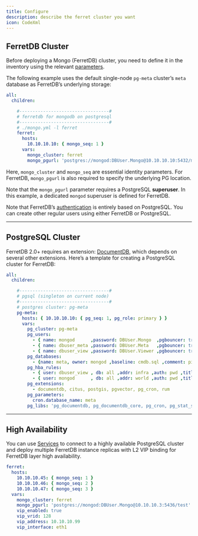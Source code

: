 ```yaml
---
title: Configure
description: describe the ferret cluster you want
icon: CodeXml
---
```



## FerretDB Cluster

Before deploying a Mongo (FerretDB) cluster, you need to define it in the inventory using the relevant [parameters](https://pigsty.io/docs/ferret/config/#parameters).

The following example uses the default single-node `pg-meta` cluster’s `meta` database as FerretDB’s underlying storage:

```yaml
all:
  children:

    #----------------------------------#
    # ferretdb for mongodb on postgresql
    #----------------------------------#
    # ./mongo.yml -l ferret
    ferret:
      hosts:
        10.10.10.10: { mongo_seq: 1 }
      vars:
        mongo_cluster: ferret
        mongo_pgurl: 'postgres://mongod:DBUser.Mongo@10.10.10.10:5432/meta'
```

Here, `mongo_cluster` and `mongo_seq` are essential identity parameters. For FerretDB, `mongo_pgurl` is also required to specify the underlying PG location.

Note that the `mongo_pgurl` parameter requires a PostgreSQL **superuser**. In this example, a dedicated `mongod` superuser is defined for FerretDB.

Note that FerretDB’s [authentication](https://docs.ferretdb.io/security/authentication/) is entirely based on PostgreSQL. You can create other regular users using either FerretDB or PostgreSQL.

------

## PostgreSQL Cluster

FerretDB 2.0+ requires an extension: [DocumentDB](https://pigsty.io/ext/sim/documentdb/), which depends on several other extensions. Here’s a template for creating a PostgreSQL cluster for FerretDB:

```yaml
all:
  children:

    #----------------------------------#
    # pgsql (singleton on current node)
    #----------------------------------#
    # postgres cluster: pg-meta
    pg-meta:
      hosts: { 10.10.10.10: { pg_seq: 1, pg_role: primary } }
      vars:
        pg_cluster: pg-meta
        pg_users:
          - { name: mongod      ,password: DBUser.Mongo  ,pgbouncer: true ,roles: [dbrole_admin ] ,superuser: true ,comment: ferretdb super user }
          - { name: dbuser_meta ,password: DBUser.Meta   ,pgbouncer: true ,roles: [dbrole_admin]    ,comment: pigsty admin user }
          - { name: dbuser_view ,password: DBUser.Viewer ,pgbouncer: true ,roles: [dbrole_readonly] ,comment: read-only viewer for meta database }
        pg_databases:
          - {name: meta, owner: mongod ,baseline: cmdb.sql ,comment: pigsty meta database ,schemas: [pigsty] ,extensions: [ documentdb, postgis, vector, pg_cron, rum ]}
        pg_hba_rules:
          - { user: dbuser_view , db: all ,addr: infra ,auth: pwd ,title: 'allow grafana dashboard access cmdb from infra nodes' }
          - { user: mongod      , db: all ,addr: world ,auth: pwd ,title: 'mongodb password access from everywhere' }
        pg_extensions:
          - documentdb, citus, postgis, pgvector, pg_cron, rum
        pg_parameters:
          cron.database_name: meta
        pg_libs: 'pg_documentdb, pg_documentdb_core, pg_cron, pg_stat_statements, auto_explain'  # add timescaledb to shared_preload_libraries
```

------

## High Availability

You can use [Services](https://pigsty.io/docs/concept/svc/) to connect to a highly available PostgreSQL cluster and deploy multiple FerretDB instance replicas with L2 VIP binding for FerretDB layer high availability.

```yaml
ferret:
  hosts:
    10.10.10.45: { mongo_seq: 1 }
    10.10.10.46: { mongo_seq: 2 }
    10.10.10.47: { mongo_seq: 3 }
  vars:
    mongo_cluster: ferret
    mongo_pgurl: 'postgres://mongod:DBUser.Mongo@10.10.10.3:5436/test'
    vip_enabled: true
    vip_vrid: 128
    vip_address: 10.10.10.99
    vip_interface: eth1
```
